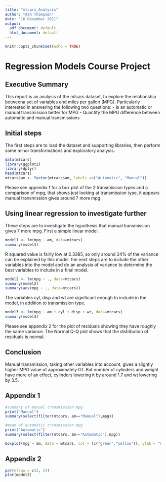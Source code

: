 ```yaml
---
title: "mtcars_Analysis"
author: "Ash Thompson"
date: "16 December 2021"
output:
  pdf_document: default
  html_document: default
---
```


```r
knitr::opts_chunk$set(echo = TRUE)
```
# Regression Models Course Project
## Executive Summary
This report is an analysis of the mtcars dataset, to explore the relationship betweena set of variables and miles per gallon (MPG). 
Particularly interested in answering the following two questions:
- Is an automatic or manual transmission better for MPG
- Quantify the MPG difference between automatic and manual transmissions

## Initial steps
The first steps are to load the dataset and supporting libraries, then perform some minor transformations and exploratory analysis.

```r
data(mtcars)
library(ggplot2)
library(dplyr)
head(mtcars)
mtcars$am <- factor(mtcars$am, labels =c("Automatic", "Manual"))
```
Please see appendix 1 for a box plot of the 2 transmission types and a comparison of mpg, that shows just
looking at transmission type, it appears manual transmission gives around 7 more mpg.

## Using linear regression to investigate further
These steps are to investigate the hypothesis that manual transmission gives 7 more 
mpg. First a simple linear model.

```r
model1 <- lm(mpg ~ am, data=mtcars)
summary(model1)
```

R squared value is fairly low at 0.3385, so only around 34% of the variance can 
be explained by this model. the next steps are to include the other variables into
the model and do an analysis of variance to determine the best variables to include
in a final model.

``` r
model2 <- lm(mpg ~ ., data=mtcars)
summary(model2)
summary(aov(mpg ~ ., data=mtcars))
```
The variables cyl, disp and wt are significant enough to include in the model, in addition to 
transmission type.

``` r
model3 <- lm(mpg ~ am + cyl + disp + wt, data=mtcars)
summary(model3)
```
Please see appendix 2 for the plot of residuals showing they have roughly the same variance.
The Normal Q-Q plot shows that the distribution of residuals is normal.

## Conclusion
Manual transmission, taking other variables into account, gives a slightly higher MPG value of approximately 0.1. But number of cylinders and 
weight have more of an effect, cylinders lowering it by around 1.7 and wt lowering by 3.5.

## Appendix 1
```r
#summary of manual transmission mpg
print("Manual")
summary(select(filter(mtcars, am=="Manual"),mpg))

#mean of automatic transmission mpg
print("Automatic")
summary(select(filter(mtcars, am=="Automatic"),mpg))

boxplot(mpg ~ am, data = mtcars, col = (c("green","yellow")), ylab = "mpg(Miles Per Gallon)", xlab = "am(Transmission Type)")

```

## Appendix 2

```r
par(mfrow = c(2, 2))
plot(model3)

```

